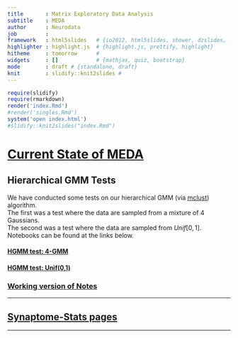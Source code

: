 ```yaml
---
title       : Matrix Exploratory Data Analysis
subtitle    : MEDA
author      : Neurodata
job         : 
framework   : html5slides   # {io2012, html5slides, shower, dzslides, ...}
highlighter : highlight.js  # {highlight.js, prettify, highlight}
hitheme     : tomorrow      # 
widgets     : []            # {mathjax, quiz, bootstrap}
mode        : draft # {standalone, draft}
knit        : slidify::knit2slides #
---
```


```r
require(slidify)
require(rmarkdown)
render('index.Rmd')
#render('singles.Rmd')
system('open index.html')
#slidify::knit2slides("index.Rmd")
```

# [Current State of MEDA](https://docs.neurodata.io/meda/stable/)

## Hierarchical GMM Tests

We have conducted some tests on our hierarchical GMM (via
[mclust](http://www.stat.washington.edu/mclust/)) algorithm.  
The first was a test where the data are sampled from a mixture of 4
Gaussians.  
The second was a test where the data are sampled from $Unif[0,1]$.  
Notebooks can be found at the links below.

#### [HGMM test: 4-GMM](./tests/hgmm.html)

#### [HGMM test: Unif(0,1)](./tests/hgmm.html)

### [Working version of Notes](http://neurodata-dev.github.io/synaptome-stats/Draft/Notes/Notes201706.html)

---

## [Synaptome-Stats pages](https://neurodata-dev.github.io/synaptome-stats/)

---


